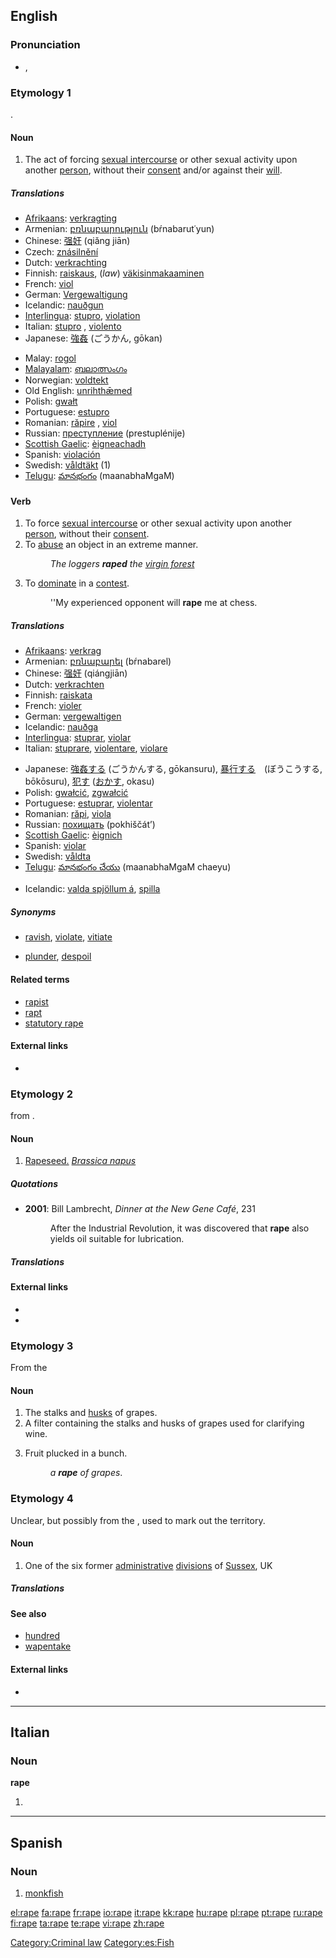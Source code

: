 {{also|râpé}}
{{wikipedia|dab=rape (disambiguation)|Rape}}
==English==

===Pronunciation===
* {{a|UK|US}} {{IPA|/ɹeɪp/}}, {{SAMPA|/reIp/}}
*: {{rhymes|eɪp}}

===Etymology 1===
{{etyl|la}} {{term|rapere||to abduct or seize by force|lang=la}}.

====Noun====
{{en-noun}}

# {{crime}} The act of forcing [[sexual intercourse]] or other sexual activity upon another [[person]], without their [[consent]] and/or against their [[will]].

=====Translations=====
{{trans-top|the act of forcing sexual activity}}
* [[Afrikaans]]: [[verkragting]]
* Armenian: [[բռնաբարություն]] (bŕnabarut῾yun)
* Chinese: [[强奸]] (qiǎng jiān)
* Czech: [[znásilnění]] {{n}}
* Dutch: [[verkrachting]] {{f}}
* Finnish: [[raiskaus]], (''law'') [[väkisinmakaaminen]]
* French: [[viol]] {{m}}
* German: [[Vergewaltigung]] {{f}}
* Icelandic: [[nauðgun]] {{f}}
* [[Interlingua]]: [[stupro]], [[violation]]
* Italian: [[stupro]] {{m}}, [[violento]] {{m}}
* Japanese: [[強姦]] (ごうかん, gōkan)
{{trans-mid}}
* Malay: [[rogol]]
* [[Malayalam]]: [[ബലാത്സംഗം]]
* Norwegian: [[voldtekt]]
* Old English: [[unrihthæmed|unrihthǣmed]]
* Polish: [[gwałt]] {{m}}
* Portuguese: [[estupro]] {{m}}
* Romanian: [[răpire]] {{f}}, [[viol]] {{n}}
* Russian: [[преступление]] (prestuplénije) {{n}}
* [[Scottish Gaelic]]: [[èignich|èigneachadh]] {{m}}
* Spanish: [[violación]] {{f}}
* Swedish: [[våldtäkt]] {{c}} (1)
* [[Telugu]]: [[మానభంగం]] (maanabhaMgaM)
{{trans-bottom}}

====Verb====
{{en-verb|rap|ing}}

# To force [[sexual intercourse]] or other sexual activity upon another [[person]], without their [[consent]].
# To [[abuse]] an object in an extreme manner.
#: ''The loggers '''raped''' the [[virgin forest]]''
# {{slang}} To [[dominate]] in a [[contest]].
#: ''My experienced opponent will '''rape''' me at chess.

=====Translations=====
{{trans-top|to force sexual intercourse}}
* [[Afrikaans]]: [[verkrag]]
* Armenian: [[բռնաբարել]] (bŕnabarel)
* Chinese: [[强奸]] (qiángjiān)
* Dutch: [[verkrachten]]
* Finnish: [[raiskata]]
* French: [[violer]]
* German: [[vergewaltigen]]
* Icelandic: [[nauðga]]
* [[Interlingua]]: [[stuprar]], [[violar]]
* Italian: [[stuprare]], [[violentare]], [[violare]]
{{trans-mid}}
* Japanese: [[強姦]]する (ごうかんする, gōkansuru), [[暴行]]する　(ぼうこうする, bōkōsuru), [[犯す]] ([[おかす]], okasu)
* Polish: [[gwałcić]], [[zgwałcić]]
* Portuguese: [[estuprar]], [[violentar]]
* Romanian: [[răpi]], [[viola]]
* Russian: [[похищать]] (pokhiščát’)
* [[Scottish Gaelic]]: [[èignich]]
* Spanish: [[violar]]
* Swedish: [[våldta]]
* [[Telugu]]: [[మానభంగం చేయు]] (maanabhaMgaM chaeyu)
{{trans-bottom}}

{{trans-top|to cause damage, destruction to a countryside, nature etc}}
* Icelandic: [[valda spjöllum á]], [[spilla]]
{{trans-mid}}
{{trans-bottom}}

=====Synonyms=====
* {{sense|to force sexual intercourse}} [[ravish]], [[violate]], [[vitiate]]
* {{sense|to abuse}} [[plunder]], [[despoil]]

====Related terms====
* [[rapist]]
* [[rapt]]
* [[statutory rape]]

====External links====
* {{pedialite|rape}}

===Etymology 2===
{{etyl|la}} {{term|rapa|lang=la}} from {{term|rapum||a turnip|lang=la}}.

====Noun====
{{en-noun|rape}}

# [[rapeseed|Rapeseed.]] ''[[Brassica napus]]''

=====Quotations=====
* '''2001''': Bill Lambrecht, ''Dinner at the New Gene Café'', 231
*: After the Industrial Revolution, it was discovered that '''rape''' also yields oil suitable for lubrication.

=====Translations=====
{{trans-see|rapeseed}}

====External links====
* {{pedialite|rapeseed}}
* {{specieslite|Brassica napus}}

===Etymology 3===
From the {{etyl|fr}} {{term|rape||grape stalk|lang=fr}}

====Noun====
{{en-noun}}

# The stalks and [[husk]]s of grapes.
# A filter containing the stalks and husks of grapes used for clarifying wine.
# {{obsolete}} Fruit plucked in a bunch.
#: ''a '''rape''' of grapes''.

===Etymology 4===
Unclear, but possibly from the {{etyl|ang}} {{term|rap||rope|lang=ang}}, used to mark out the territory.

====Noun====
{{en-noun}}

# One of the six former [[administrative]] [[divisions]] of [[Sussex]], UK

=====Translations=====
{{trans-top|grape husks}}
{{trans-mid}}
{{trans-bottom}}

{{trans-top|wine filter}}
{{trans-mid}}
{{trans-bottom}}

{{trans-top|bunch of fruit}}
{{trans-mid}}
{{trans-bottom}}

====See also====
* [[hundred]]
* [[wapentake]]

====External links====
* {{pedialite|Rape (county subdivision)}}

[[Category:Criminal law]]

----

==Italian==

===Noun===
'''rape''' {{f}}

# {{plural of|[[rapa]]|lang=Italian}}

----

==Spanish==

===Noun===
{{es-noun-m}}

# [[monkfish]]

[[Category:es:Fish]]

[[el:rape]]
[[fa:rape]]
[[fr:rape]]
[[io:rape]]
[[it:rape]]
[[kk:rape]]
[[hu:rape]]
[[pl:rape]]
[[pt:rape]]
[[ru:rape]]
[[fi:rape]]
[[ta:rape]]
[[te:rape]]
[[vi:rape]]
[[zh:rape]]